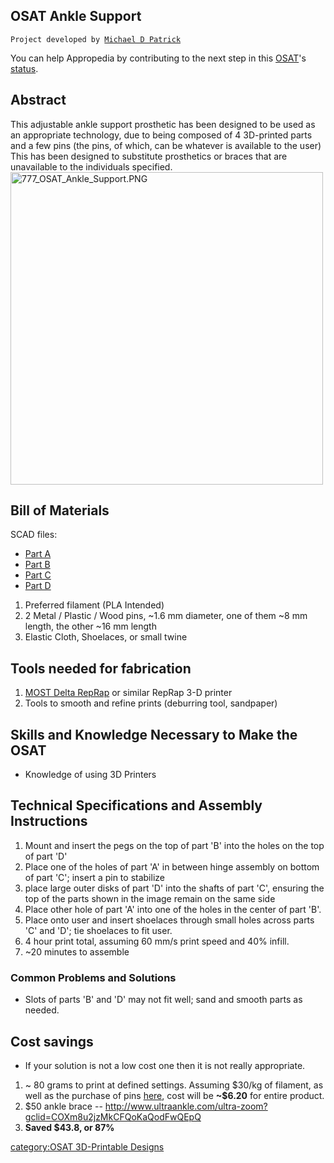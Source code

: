 
{{777}}
==OSAT Ankle Support==
 Project developed by [http://www.appropedia.org/User:Michaelpatrick Michael D Patrick]
{{Statusboxtop}}
{{status-design}}
You can help Appropedia by contributing to the next step in this [[OSAT]]'s [[:Category:Status|status]].
{{boxbottom}}

==Abstract==
This adjustable ankle support prosthetic has been designed to be used as an appropriate technology, due to being composed of 4 3D-printed parts and a few pins (the pins, of which, can be whatever is available to the user) This has been designed to substitute prosthetics or braces that are unavailable to the individuals specified.
[[Image:777_OSAT_Ankle_Support.PNG|500px|right]]

== Bill of Materials==
SCAD files:
*[[file:777_Ankle_Support_OSAT_Part_C.scad|Part A]]
*[[file:777_Ankle_Support_OSAT_Part_D.scad|Part B]]
*[[file:777_Ankle_Support_OSAT_Part_A.scad|Part C]]
*[[file:777_Ankle_Support_OSAT_Part_B.scad|Part D]]
# Preferred filament (PLA Intended)
# 2 Metal / Plastic / Wood pins, ~1.6 mm diameter, one of them ~8 mm length, the other ~16 mm length
# Elastic Cloth, Shoelaces, or small twine

== Tools needed for fabrication==
# [[Athena Build Overview| MOST Delta RepRap]] or similar RepRap 3-D printer
# Tools to smooth and refine prints (deburring tool, sandpaper)

== Skills and Knowledge Necessary to Make the OSAT ==
* Knowledge of using 3D Printers

== Technical Specifications and Assembly Instructions==
# Mount and insert the pegs on the top of part 'B' into the holes on the top of part 'D'
# Place one of the holes of part 'A' in between hinge assembly on bottom of part 'C'; insert a pin to stabilize
# place large outer disks of part 'D' into the shafts of part 'C', ensuring the top of the parts shown in the image remain on the same side
# Place other hole of part 'A' into one of the holes in the center of part 'B'.
# Place onto user and insert shoelaces through small holes across parts 'C' and 'D'; tie shoelaces to fit user.
# 4 hour print total, assuming 60 mm/s print speed and 40% infill.
# ~20 minutes to assemble
=== Common Problems and Solutions===
* Slots of parts 'B' and 'D' may not fit well; sand and smooth parts as needed.

== Cost savings==
* If your solution is not a low cost one then it is not really appropriate.
# ~ 80 grams to print at defined settings. Assuming $30/kg of filament, as well as the purchase of pins [http://www.globalindustrial.com/p/metalworking-tools/metalworking-drills/drill-reamer-blanks/made-in-usa-jobbers-length-drill-blank-metric-1-6mm?infoParam.campaignId=T9F&gclid=CManv7ykzMkCFQIPaQodohkKHA here], cost will be '''~$6.20''' for entire product.
# $50 ankle brace -- http://www.ultraankle.com/ultra-zoom?gclid=COXm8u2jzMkCFQoKaQodFwQEpQ
# '''Saved $43.8, or 87%'''


[[category:OSAT 3D-Printable Designs]]